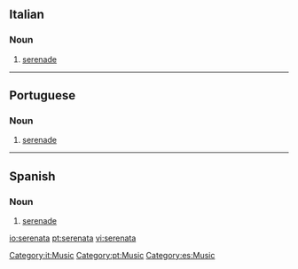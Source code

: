 ==Italian==
{{wikipedia|lang=it}}

===Noun===
{{it-noun|serenat|f|a|e}}

# [[serenade]]

[[Category:it:Music]]

----

==Portuguese==
{{wikipedia|lang=pt}}

===Noun===
{{pt-noun-f}}

# [[serenade]]

[[Category:pt:Music]]

----

==Spanish==
{{wikipedia|lang=es}}

===Noun===
{{es-noun-f}}

# [[serenade]]

[[Category:es:Music]]

[[io:serenata]]
[[pt:serenata]]
[[vi:serenata]]